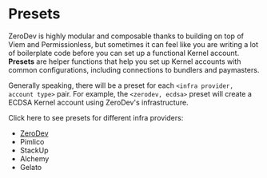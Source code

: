 # Presets

ZeroDev is highly modular and composable thanks to building on top of Viem and Permissionless, but sometimes it can feel like you are writing a lot of boilerplate code before you can set up a functional Kernel account.  **Presets** are helper functions that help you set up Kernel accounts with common configurations, including connections to bundlers and paymasters.

Generally speaking, there will be a preset for each `<infra provider, account type>` pair.  For example, the `<zerodev, ecdsa>` preset will create a ECDSA Kernel account using ZeroDev's infrastructure.

Click here to see presets for different infra providers:

- [ZeroDev](/kerneljs/presets/zerodev)
- Pimlico
- StackUp
- Alchemy
- Gelato